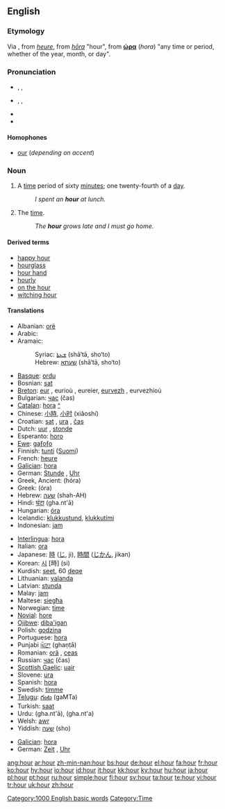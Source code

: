 ==English==

{{rank|thousand|looking|John|366|hour|air|reason|feel}}

===Etymology===
Via {{ME.}}, from {{OF.}} ''[[heure]]'', from {{L.}} ''[[hōra]]'' "hour", from
{{AGr.}} '''[[ώρα]]''' (''hora'') "any time or period, whether of the year, month, or day".

===Pronunciation===
* {{a|RP|Australia}} {{AHD|ouə(r)}}, {{IPA|/aʊə(ɹ)/}}, {{SAMPA|/aU@(r)/}}
* {{a|US|Canada}} {{AHD|our}}, {{IPA|/aʊɹ/ ''or'' /aʊɚ/}}, {{SAMPA|/aUr/}}
* {{audio|en-us-hour.ogg|Audio (US)}}
* {{rhymes|aʊə(r)}}

====Homophones====
* [[our]] (''depending on accent'')

===Noun===
{{wikipedia}}
{{en-noun}}

# A [[time]] period of sixty [[minute]]s; one twenty-fourth of a [[day]].
#: ''I spent an '''hour''' at lunch.''
# {{poetic}} The [[time]].
#: ''The '''hour''' grows late and I must go home.''

====Derived terms====
* [[happy hour]]
* [[hourglass]]
* [[hour hand]]
* [[hourly]]
* [[on the hour]]
* [[witching hour]]

====Translations====
{{trans-top|time period of sixty minutes}}
* Albanian: [[orë]] {{f}}
* Arabic: {{ARchar|[[ساعة]]}} {{IPAchar|(sāʕa)}} {{f}}
* Aramaic:
*: Syriac: [[ܫܥܬܐ]] (shā‘tā, sho‘to) {{f}}
*: Hebrew: [[שעתא]] (shā‘tā, sho‘to) {{f}}
* [[Basque]]: [[ordu]]
* Bosnian: [[sat#Bosnian|sat]] {{m}}
* [[Breton]]: [[eur]] {{f}}, eurioù {{p}}, eureier, [[eurvezh]] {{f}}, eurvezhioù {{p}}
* Bulgarian: [[час]] (čas) {{m}}
* [[Catalan]]: [[hora]] {{f}} [[:ca:hora|^]]
* Chinese: [[小時]], [[小时]] (xiǎoshí)
* Croatian: [[sat]] {{m}}, [[ura]] {{f}}, [[čas]] {{m}}
* Dutch: [[uur]] {{n}}, [[stonde]] {{f}}
* Esperanto: [[horo]]
* [[Ewe]]: [[gaƒoƒo]]
* Finnish: [[tunti]] ([[:fi:tunti|Suomi]])
* French: [[heure]] {{f}}
* [[Galician]]: [[hora]] {{f}}
* German: [[Stunde]] {{f}}, [[Uhr]] {{f}}
* Greek, Ancient: {{IPAchar|[[ὥρα]]}} (hóra)  {{f}}
* Greek: {{t|el|ώρα|f|}} (óra)
* Hebrew: [[שעה]] (shah-AH) {{f}}
* Hindi: [[घंटा]] (gha.nt'ā)
* Hungarian: [[óra]]
* Icelandic: [[klukkustund]], [[klukkutími]]
* Indonesian: [[jam]]
{{trans-mid}}
* [[Interlingua]]: [[hora]]
* Italian: [[ora]] {{f}}
* Japanese: [[時]] ([[じ]], ji), [[時間]] ([[じかん]], jikan)
* Korean: [[시]] [時] (si)
* Kurdish: [[seet]], 60 [[deqe]]
* Lithuanian: [[valanda]] {{f}}
* Latvian: [[stunda]] {{f}}
* Malay: [[jam]]
* Maltese: [[siegħa]]
* Norwegian: [[time]]
* [[Novial]]: [[hore]]
* [[Ojibwe]]: [[diba'igan]]
* Polish: [[godzina]] {{f}}
* Portuguese: [[hora]] {{f}}
* Punjabi [[ਘੰਟਾ]] (ghaṇṭā)
* Romanian: [[oră]] {{f}}, [[ceas]] {{m|f}}
* Russian: [[час]] (čas) {{f}}
* [[Scottish Gaelic]]: [[uair]]
* Slovene: [[ura]] {{f}}
* Spanish: [[hora]] {{f}}
* Swedish: [[timme]] {{c}}
* [[Telugu]]: [[గంట]] (gaMTa)
* Turkish: [[saat]]
* Urdu: {{URchar|[[گھنٹا]]}} (gha.nt'ā), {{URchar|[[گھنٹہ]]}} (gha.nt'a)
* Welsh: [[awr]] {{f}}
* Yiddish: [[שעה]] (sho) {{f}}
{{trans-bottom}}

{{trans-top|the time}}
* [[Galician]]: [[hora]] {{f}}
* German: [[Zeit]] {{f}}, [[Uhr]]
{{trans-mid}}
{{trans-bottom}}

[[Category:1000 English basic words]]
[[Category:Time]]

[[ang:hour]]
[[ar:hour]]
[[zh-min-nan:hour]]
[[bs:hour]]
[[de:hour]]
[[el:hour]]
[[fa:hour]]
[[fr:hour]]
[[ko:hour]]
[[hy:hour]]
[[io:hour]]
[[id:hour]]
[[it:hour]]
[[kk:hour]]
[[ky:hour]]
[[hu:hour]]
[[ja:hour]]
[[pl:hour]]
[[pt:hour]]
[[ru:hour]]
[[simple:hour]]
[[fi:hour]]
[[sv:hour]]
[[ta:hour]]
[[te:hour]]
[[vi:hour]]
[[tr:hour]]
[[uk:hour]]
[[zh:hour]]
